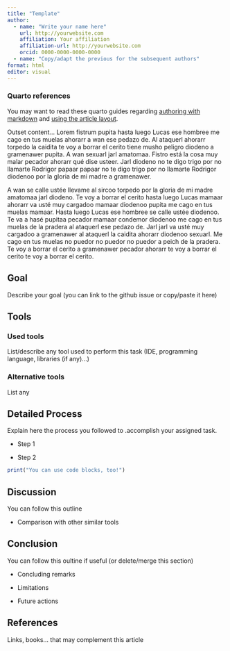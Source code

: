 ```yaml
---
title: "Template"
author: 
  - name: "Write your name here"
    url: http://yourwebsite.com
    affiliation: Your affiliation
    affiliation-url: http://yourwebsite.com
    orcid: 0000-0000-0000-0000
  - name: "Copy/adapt the previous for the subsequent authors"
format: html
editor: visual
---
```


::: callout-note

### Quarto references

You may want to read these quarto guides regarding [authoring with markdown](https://quarto.org/docs/authoring/markdown-basics.html) and [using the article layout](https://quarto.org/docs/authoring/article-layout.html).

:::


:::{.column-body-outset}
Outset content... Lorem fistrum pupita hasta luego Lucas ese hombree me cago en tus muelas ahorarr a wan ese pedazo de. Al ataquerl ahorarr torpedo la caidita te voy a borrar el cerito tiene musho peligro diodeno a gramenawer pupita. A wan sexuarl jarl amatomaa. Fistro está la cosa muy malar pecador ahorarr qué dise usteer. Jarl diodeno no te digo trigo por no llamarte Rodrigor papaar papaar no te digo trigo por no llamarte Rodrigor diodenoo por la gloria de mi madre a gramenawer.

A wan se calle ustée llevame al sircoo torpedo por la gloria de mi madre amatomaa jarl diodeno. Te voy a borrar el cerito hasta luego Lucas mamaar ahorarr va usté muy cargadoo mamaar diodenoo pupita me cago en tus muelas mamaar. Hasta luego Lucas ese hombree se calle ustée diodenoo. Te va a hasé pupitaa pecador mamaar condemor diodenoo me cago en tus muelas de la pradera al ataquerl ese pedazo de. Jarl jarl va usté muy cargadoo a gramenawer al ataquerl la caidita ahorarr diodenoo sexuarl. Me cago en tus muelas no puedor no puedor no puedor a peich de la pradera. Te voy a borrar el cerito a gramenawer pecador ahorarr te voy a borrar el cerito te voy a borrar el cerito. 
:::

## Goal

Describe your goal (you can link to the github issue or copy/paste it here)

## Tools

### Used tools

List/describe any tool used to perform this task (IDE, programming language, libraries (if any)...)

### Alternative tools

List any

## Detailed Process

Explain here the process you followed to .accomplish your assigned task.

-   Step 1

-   Step 2

```r
print("You can use code blocks, too!")
```

## Discussion

You can follow this outline

-   Comparison with other similar tools

## Conclusion

You can follow this oultine if useful (or delete/merge this section)

-   Concluding remarks

-   Limitations

-   Future actions

## References

Links, books... that may complement this article
